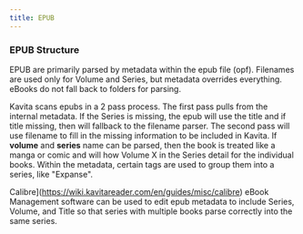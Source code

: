 ```yaml
---
title: EPUB
---
```


### EPUB Structure

EPUB are primarily parsed by metadata within the epub file (opf). Filenames are used only for Volume and Series, but metadata overrides everything. eBooks do not fall back to folders for parsing.

Kavita scans epubs in a 2 pass process. The first pass pulls from the internal metadata. If the Series is missing, the epub will use the title and if title missing, then will fallback to the filename parser. The second pass will use filename to fill in the missing information to be included in Kavita. If **volume** and **series** name can be parsed, then the book is treated like a manga or comic and will how Volume X in the Series detail for the individual books. Within the metadata, certain tags are used to group them into a series, like "Expanse".


Calibre](https://wiki.kavitareader.com/en/guides/misc/calibre) eBook Management software can be used to edit epub metadata to include Series, Volume, and Title so that series with multiple books parse correctly into the same series. 
